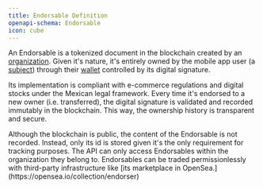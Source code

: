 ```yaml
---
title: Endorsable Definition
openapi-schema: Endorsable
icon: cube
---
```


An Endorsable is a tokenized document in the blockchain created by an [organization](/rest/organization/definition). Given it's nature, it's entirely owned by the mobile app user (a [subject](/rest/subject/definition)) through their [wallet](/rest/wallet/definition) controlled by its digital signature.

Its implementation is compliant with e-commerce regulations and digital stocks under the Mexican legal framework. Every time it's endorsed to a new owner (i.e. transferred), the digital signature is validated and recorded immutably in the blockchain. This way, the ownership history is transparent and secure.

<Note>
Although the blockchain is public, the content of the Endorsable is not recorded. Instead, only its id is stored given it's the only requirement for tracking purposes.
</Note>

<Note>
The API can only access Endorsables within the organization they belong to.
</Note>

<Tip>
Endorsables can be traded permissionlessly with third-party infrastructure like [its marketplace in OpenSea.](https://opensea.io/collection/endorser)
</Tip>
